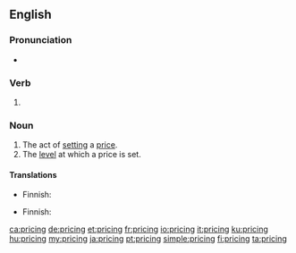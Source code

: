 ==English==

===Pronunciation===
* {{IPA|/ˈpɹaɪsɪŋ/|lang=en}}

===Verb===
{{head|en|present participle}}

# {{present participle of|price|lang=en|nocat=1}}

===Noun===
{{wikipedia}}
{{en-noun|~}}

# The act of [[setting]] a [[price]].
# The [[level]] at which a price is set.

====Translations====
{{trans-top|act}}
* Finnish: {{t+|fi|hinnoittelu}}
{{trans-mid}}
{{trans-bottom}}

{{trans-top|level}}
* Finnish: {{t+|fi|hinnoittelu}}
{{trans-mid}}
{{trans-bottom}}

[[ca:pricing]]
[[de:pricing]]
[[et:pricing]]
[[fr:pricing]]
[[io:pricing]]
[[it:pricing]]
[[ku:pricing]]
[[hu:pricing]]
[[my:pricing]]
[[ja:pricing]]
[[pt:pricing]]
[[simple:pricing]]
[[fi:pricing]]
[[ta:pricing]]